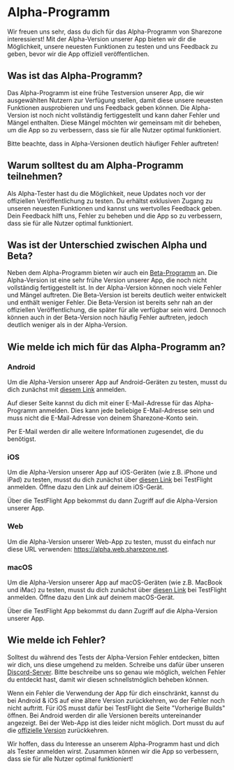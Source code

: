 # Alpha-Programm

Wir freuen uns sehr, dass du dich für das Alpha-Programm von Sharezone
interessierst! Mit der Alpha-Version unserer App bieten wir dir die Möglichkeit,
unsere neuesten Funktionen zu testen und uns Feedback zu geben, bevor wir die
App offiziell veröffentlichen.

## Was ist das Alpha-Programm?

Das Alpha-Programm ist eine frühe Testversion unserer App, die wir ausgewählten
Nutzern zur Verfügung stellen, damit diese unsere neuesten Funktionen
ausprobieren und uns Feedback geben können. Die Alpha-Version ist noch nicht
vollständig fertiggestellt und kann daher Fehler und Mängel enthalten. Diese
Mängel möchten wir gemeinsam mit dir beheben, um die App so zu verbessern, dass
sie für alle Nutzer optimal funktioniert.

<Warning>Bitte beachte, dass in Alpha-Versionen deutlich häufiger Fehler
auftreten!</Warning>

## Warum solltest du am Alpha-Programm teilnehmen?

Als Alpha-Tester hast du die Möglichkeit, neue Updates noch vor der offiziellen
Veröffentlichung zu testen. Du erhältst exklusiven Zugang zu unseren neuesten
Funktionen und kannst uns wertvolles Feedback geben. Dein Feedback hilft uns,
Fehler zu beheben und die App so zu verbessern, dass sie für alle Nutzer optimal
funktioniert.

## Was ist der Unterschied zwischen Alpha und Beta?

Neben dem Alpha-Programm bieten wir auch ein
[Beta-Programm](/more/beta-program) an. Die Alpha-Version ist eine sehr frühe
Version unserer App, die noch nicht vollständig fertiggestellt ist. In der
Alpha-Version können noch viele Fehler und Mängel auftreten. Die Beta-Version
ist bereits deutlich weiter entwickelt und enthält weniger Fehler. Die
Beta-Version ist bereits sehr nah an der offiziellen Veröffentlichung, die
später für alle verfügbar sein wird. Dennoch können auch in der Beta-Version
noch häufig Fehler auftreten, jedoch deutlich weniger als in der Alpha-Version.

## Wie melde ich mich für das Alpha-Programm an?

### Android

Um die Alpha-Version unserer App auf Android-Geräten zu testen, musst du dich
zunächst mit [diesem Link](https://sharezone.net/android-alpha) anmelden.

Auf dieser Seite kannst du dich mit einer E-Mail-Adresse für das Alpha-Programm
anmelden. Dies kann jede beliebige E-Mail-Adresse sein und muss nicht die
E-Mail-Adresse von deinem Sharezone-Konto sein.

Per E-Mail werden dir alle weitere Informationen zugesendet, die du benötigst.

### iOS

Um die Alpha-Version unserer App auf iOS-Geräten (wie z.B. iPhone und iPad) zu
testen, musst du dich zunächst über [diesen
Link](https://sharezone.net/apple-alpha) bei TestFlight anmelden. Öffne dazu den
Link auf deinem iOS-Gerät.

Über die TestFlight App bekommst du dann Zugriff auf die Alpha-Version unserer
App.

### Web

Um die Alpha-Version unserer Web-App zu testen, musst du einfach nur diese URL
verwenden: https://alpha.web.sharezone.net.

### macOS

Um die Alpha-Version unserer App auf macOS-Geräten (wie z.B. MacBook und iMac)
zu testen, musst du dich zunächst über [diesen
Link](https://sharezone.net/apple-alpha) bei TestFlight anmelden. Öffne dazu den
Link auf deinem macOS-Gerät.

Über die TestFlight App bekommst du dann Zugriff auf die Alpha-Version unserer
App.

## Wie melde ich Fehler?

Solltest du während des Tests der Alpha-Version Fehler entdecken, bitten wir
dich, uns diese umgehend zu melden. Schreibe uns dafür über unseren
[Discord-Server](https://sharezone.net/discord). Bitte beschreibe uns so genau
wie möglich, welchen Fehler du entdeckt hast, damit wir diesen schnellstmöglich
beheben können.

Wenn ein Fehler die Verwendung der App für dich einschränkt, kannst du bei
Android & iOS auf eine ältere Version zurückkehren, wo der Fehler noch nicht
auftritt. Für iOS musst dafür bei TestFlight die Seite "Vorherige Builds"
öffnen. Bei Android werden dir alle Versionen bereits untereinander angezeigt.
Bei der Web-App ist dies leider nicht möglich. Dort musst du auf die [offizielle
Version](https://web.sharezone.net) zurückkehren.

Wir hoffen, dass du Interesse an unserem Alpha-Programm hast und dich als Tester
anmelden wirst. Zusammen können wir die App so verbessern, dass sie für alle
Nutzer optimal funktioniert!
